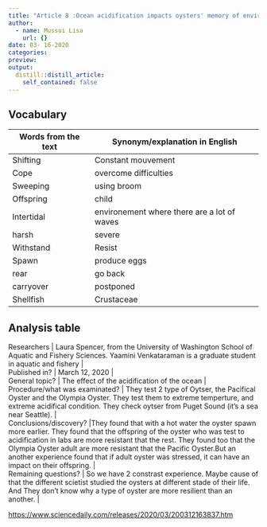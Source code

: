 ```yaml
---
title: "Article 8 :Ocean acidification impacts oysters' memory of environmental stress "
author:
  - name: Mussoi Lisa
    url: {}
date: 03- 16-2020
categories:
preview: 
output:
  distill::distill_article:
    self_contained: false
---
```


## Vocabulary 

| Words from the text | Synonym/explanation in English |
| ------------------- | ------------------------------ |
| Shifting| Constant mouvement |
| Cope | overcome difficulties|
| Sweeping | using broom  |
| Offspring  | child  |
| Intertidal | environement where there are a lot of waves |
|  harsh | severe |
| Withstand | Resist  |
| Spawn |  produce eggs |
| rear |  go back |
| carryover | postponed   |
| Shellfish | Crustaceae |



## Analysis table 
| Researchers                  | Laura Spencer, from the University of Washington School of Aquatic and Fishery Sciences. Yaamini Venkataraman is a graduate student in aquatic and fishery                   |
| Published in?                | March 12, 2020                                                       |
| General topic?               | The effect of the acidification of the ocean  |
| Procedure/what was examinated? | They test 2 type of Oytser, the Pacifical Oyster and the Olympia Oyster. They test them to extreme temperture, and extreme acidifical condition. They check oytser from Puget Sound (it's a sea near Seattle). |
| Conclusions/discovery?       |They found that with a hot water the oyster spawn more earlier. They found that the offspring of the oyster who was test to acidification in labs are more resistant that the rest. They found too that the Olympia Oyster adult are more resistant that the Pacific Oyster.But an another experience found that if adult oyster was stressed, it can have an impact on their offspring.   |
| Remaining questions?         | So we have 2 constrast experience. Maybe cause of that the different scietist studied the oysters at different stade of their life. And They don't know why a type of oyster are more resilient than an another.   |

<https://www.sciencedaily.com/releases/2020/03/200312163837.htm>
